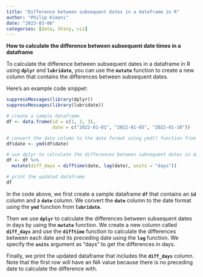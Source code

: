 ```yaml
---
title: "Difference between subsequent dates in a dataframe in R"
author: "Philip Kimani"
date: "2023-03-06"
categories: [data, Shiny, viz]
---
```


**How to calculate the difference between subsequent date times in a dataframe**

To calculate the difference between subsequent dates in a dataframe in R using **`dplyr`** and **`lubridate`**, you can use the **`mutate`** function to create a new column that contains the differences between subsequent dates.

Here's an example code snippet:

```r
suppressMessages(library(dplyr))
suppressMessages(library(lubridate))

# create a sample dataframe
df <- data.frame(id = c(1, 2, 3),
                 date = c("2022-01-01", "2022-01-05", "2022-01-10"))

# convert the date column to the date format using ymd() function from lubridate
df$date <- ymd(df$date)

# use dplyr to calculate the differences between subsequent dates in days
df <- df %>%
  mutate(diff_days = difftime(date, lag(date), units = "days"))

# print the updated dataframe
df

```

In the code above, we first create a sample dataframe **`df`** that contains an **`id`** column and a **`date`** column. We convert the **`date`** column to the date format using the **`ymd`** function from **`lubridate`**.

Then we use **`dplyr`** to calculate the differences between subsequent dates in days by using the **`mutate`** function. We create a new column called **`diff_days`** and use the **`difftime`** function to calculate the differences between each date and its preceding date using the **`lag`** function. We specify the **`units`** argument as "days" to get the differences in days.

Finally, we print the updated dataframe that includes the **`diff_days`** column. Note that the first row will have an NA value because there is no preceding date to calculate the difference with.
